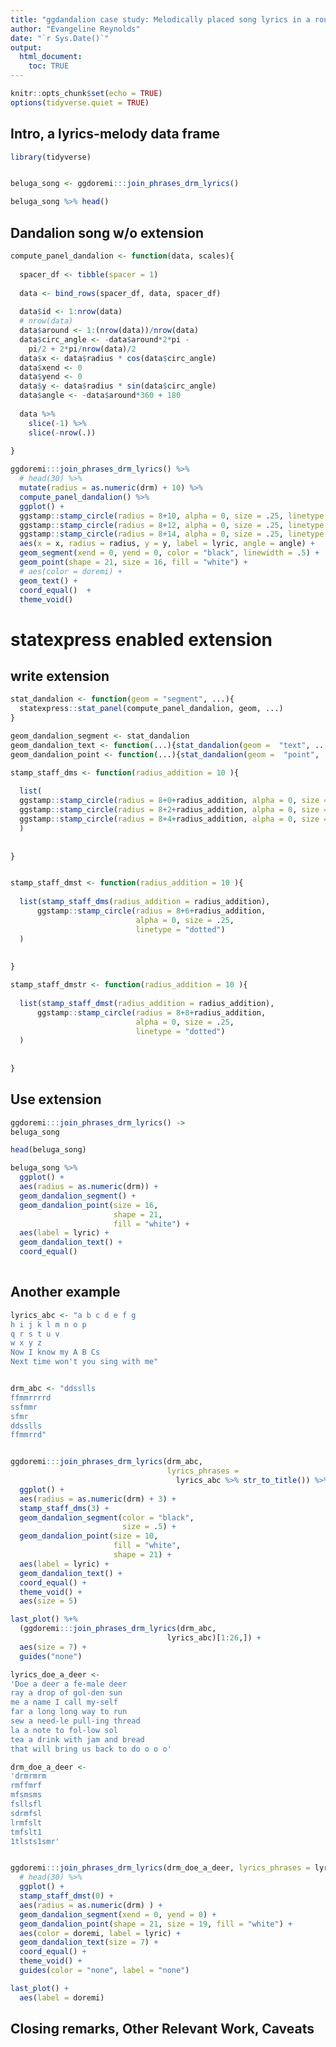 ```yaml
---
title: "ggdandalion case study: Melodically placed song lyrics in a round"
author: "Evangeline Reynolds"
date: "`r Sys.Date()`"
output: 
  html_document:
    toc: TRUE
---
```


```r
knitr::opts_chunk$set(echo = TRUE)
options(tidyverse.quiet = TRUE)
```



## Intro, a lyrics-melody data frame

```r
library(tidyverse)


beluga_song <- ggdoremi:::join_phrases_drm_lyrics()

beluga_song %>% head()
```


## Dandalion song w/o extension

```r

compute_panel_dandalion <- function(data, scales){
  
  spacer_df <- tibble(spacer = 1)
  
  data <- bind_rows(spacer_df, data, spacer_df)
  
  data$id <- 1:nrow(data)
  # nrow(data)
  data$around <- 1:(nrow(data))/nrow(data)
  data$circ_angle <- -data$around*2*pi - 
    pi/2 + 2*pi/nrow(data)/2 
  data$x <- data$radius * cos(data$circ_angle)
  data$xend <- 0
  data$yend <- 0
  data$y <- data$radius * sin(data$circ_angle)
  data$angle <- -data$around*360 + 180
  
  data %>% 
    slice(-1) %>% 
    slice(-nrow(.))
  
}

ggdoremi:::join_phrases_drm_lyrics() %>% 
  # head(30) %>% 
  mutate(radius = as.numeric(drm) + 10) %>% 
  compute_panel_dandalion() %>% 
  ggplot() + 
  ggstamp::stamp_circle(radius = 8+10, alpha = 0, size = .25, linetype = "dotted") +
  ggstamp::stamp_circle(radius = 8+12, alpha = 0, size = .25, linetype = "dotted") +
  ggstamp::stamp_circle(radius = 8+14, alpha = 0, size = .25, linetype = "dotted") +
  aes(x = x, radius = radius, y = y, label = lyric, angle = angle) + 
  geom_segment(xend = 0, yend = 0, color = "black", linewidth = .5) +
  geom_point(shape = 21, size = 16, fill = "white") +
  # aes(color = doremi) +
  geom_text() +
  coord_equal()  + 
  theme_void()
```

# statexpress enabled extension

## write extension

```r

stat_dandalion <- function(geom = "segment", ...){
  statexpress::stat_panel(compute_panel_dandalion, geom, ...)
}

geom_dandalion_segment <- stat_dandalion
geom_dandalion_text <- function(...){stat_dandalion(geom =  "text", ...)}
geom_dandalion_point <- function(...){stat_dandalion(geom =  "point", ...)}


```

```r
stamp_staff_dms <- function(radius_addition = 10 ){
  
  list(
  ggstamp::stamp_circle(radius = 8+0+radius_addition, alpha = 0, size = .25, linetype = "dotted"),
  ggstamp::stamp_circle(radius = 8+2+radius_addition, alpha = 0, size = .25, linetype = "dotted"),
  ggstamp::stamp_circle(radius = 8+4+radius_addition, alpha = 0, size = .25, linetype = "dotted")
  )
  
  
}


stamp_staff_dmst <- function(radius_addition = 10 ){
  
  list(stamp_staff_dms(radius_addition = radius_addition), 
      ggstamp::stamp_circle(radius = 8+6+radius_addition, 
                            alpha = 0, size = .25, 
                            linetype = "dotted")
  )
  
  
}

stamp_staff_dmstr <- function(radius_addition = 10 ){
  
  list(stamp_staff_dmst(radius_addition = radius_addition), 
      ggstamp::stamp_circle(radius = 8+8+radius_addition, 
                            alpha = 0, size = .25, 
                            linetype = "dotted")
  )
  
  
}

```


## Use extension

```r
ggdoremi:::join_phrases_drm_lyrics() ->
beluga_song

head(beluga_song) 

beluga_song %>% 
  ggplot() + 
  aes(radius = as.numeric(drm)) +
  geom_dandalion_segment() + 
  geom_dandalion_point(size = 16, 
                       shape = 21,
                       fill = "white") +
  aes(label = lyric) +
  geom_dandalion_text() + 
  coord_equal()
  


```

## Another example

```r
lyrics_abc <- "a b c d e f g
h i j k l m n o p
q r s t u v
w x y z
Now I know my A B Cs
Next time won't you sing with me"


drm_abc <- "ddsslls
ffmmrrrrd
ssfmmr
sfmr
ddsslls
ffmmrrd"


ggdoremi:::join_phrases_drm_lyrics(drm_abc, 
                                   lyrics_phrases = 
                                     lyrics_abc %>% str_to_title()) %>% 
  ggplot() + 
  aes(radius = as.numeric(drm) + 3) +
  stamp_staff_dms(3) +
  geom_dandalion_segment(color = "black", 
                         size = .5) +
  geom_dandalion_point(size = 10, 
                       fill = "white",
                       shape = 21) +
  aes(label = lyric) +
  geom_dandalion_text() +
  coord_equal() + 
  theme_void() + 
  aes(size = 5)

last_plot() %+%
  (ggdoremi:::join_phrases_drm_lyrics(drm_abc, 
                                   lyrics_abc)[1:26,]) + 
  aes(size = 7) + 
  guides("none")
```



```r
lyrics_doe_a_deer <-
'Doe a deer a fe-male deer
ray a drop of gol-den sun
me a name I call my-self
far a long long way to run
sew a need-le pull-ing thread
la a note to fol-low sol
tea a drink with jam and bread
that will bring us back to do o o o'

drm_doe_a_deer <-
'drmrmrm
rmffmrf
mfsmsms
fsllsfl
sdrmfsl
lrmfslt
tmfslt1
1tlsts1smr'


ggdoremi:::join_phrases_drm_lyrics(drm_doe_a_deer, lyrics_phrases = lyrics_doe_a_deer) %>%
  # head(30) %>%
  ggplot() +
  stamp_staff_dmst(0) +
  aes(radius = as.numeric(drm) ) +
  geom_dandalion_segment(xend = 0, yend = 0) +
  geom_dandalion_point(shape = 21, size = 19, fill = "white") +
  aes(color = doremi, label = lyric) +
  geom_dandalion_text(size = 7) +
  coord_equal() + 
  theme_void() + 
  guides(color = "none", label = "none")

last_plot() + 
  aes(label = doremi)

```



## Closing remarks, Other Relevant Work, Caveats
